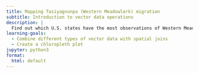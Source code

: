 ```yaml
---
title: Mapping Tasiyagnunpa (Western Meadowlark) migration
subtitle: Introduction to vector data operations
description: |
  Find out which U.S. states have the most observations of Western Meadowlark.
learning-goals:
  - Combine different types of vector data with spatial joins
  - Create a chloropleth plot
jupyter: python3
format:
  html: default
---
```


